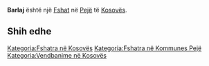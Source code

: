 {{Fshat në Kosovës
 | Emri                = Barlaj
| srp_N_name = Barlaj
| srp_N_FULL_NAME_RO = Barlaj
| srp_N_FULL_NAME_ND_RO = Barlaj
| srp_N_SORT_NAME_RG = BARLAJ
| srp_N_FULL_NAME_RG = Barlaj
| srp_N_FULL_NAME_ND_RG = Barlaj

 | Emri (Rasa dhanore) = 
 | Figura              = 
 | Shteti              = Kosovo
 | Komuna              = Pejë
 | Kodi postar         = 
 | Sipërfaqja          = 

 | Popullsia           = 

 | Regj. i popullsisë  = 
 | Dend. e popullsisë  = 
 | Faqja zyrtare       = 
 <!--- Koordinatat ----> 
 | Gjerësia            = 42.694167
 | Gjatësia            = 20.093611
 | Lartësia            = 
}}
'''Barlaj''' është një [[Fshat]] në [[Pejë]] të [[Kosovës]].

<!-- == Gjeografia == -->
<!-- == Historia == -->
<!-- == Demografia == -->
== Shih edhe ==
{{Komuna Pejë}}
{{Kosovo-Administrata-Cung}}

[[Kategoria:Fshatra në Kosovës]]
[[Kategoria:Fshatra në Kommunes Pejë]]
[[Kategoria:Vendbanime në Kosovës]]